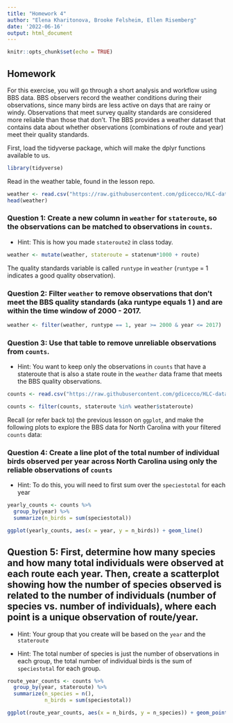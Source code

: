 ```yaml
---
title: "Homework 4"
author: "Elena Kharitonova, Brooke Felsheim, Ellen Risemberg"
date: '2022-06-16'
output: html_document
---
```


```r
knitr::opts_chunk$set(echo = TRUE)
```

## Homework

For this exercise, you will go through a short analysis and workflow using BBS data. BBS observers record the weather conditions during their observations, since many birds are less active on days that are rainy or windy. Observations that meet survey quality standards are considered more reliable than those that don't. The BBS provides a weather dataset that contains data about whether observations (combinations of route and year) meet their quality standards. 

First, load the tidyverse package, which will make the dplyr functions available to us.
```r
library(tidyverse)
```


Read in the weather table, found in the lesson repo. 

```r
weather <- read.csv("https://raw.githubusercontent.com/gdicecco/HLC-data-public/master/bbs_weather_20170712.csv")
head(weather)
```

### Question 1: Create a new column in `weather` for `stateroute`, so the observations can be matched to observations in `counts`. 

* Hint: This is how you made `stateroute2` in class today.

```r
weather <- mutate(weather, stateroute = statenum*1000 + route)
```

The quality standards variable is called `runtype` in `weather` (`runtype` = 1 indicates a good quality observation). 

### Question 2: Filter `weather` to remove observations that don't meet the BBS quality standards (aka runtype equals 1 ) and are within the time window of 2000 - 2017. 
```r
weather <- filter(weather, runtype == 1, year >= 2000 & year <= 2017)
```


### Question 3: Use that table to remove unreliable observations from `counts`. 

* Hint: You want to keep only the observations in `counts` that have a stateroute that is also a state route in the `weather` data frame that meets the BBS quality observations.

```r
counts <- read.csv("https://raw.githubusercontent.com/gdicecco/HLC-data-public/master/bbs_nc_2000-2017.csv")

counts <- filter(counts, stateroute %in% weather$stateroute)
```

Recall (or refer back to) the previous lesson on `ggplot`, and make the following plots to explore the BBS data for North Carolina with your filtered `counts` data:

### Question 4: Create a line plot of the total number of individual birds observed per year across North Carolina using only the reliable observations of `counts`

* Hint: To do this, you will need to first sum over the `speciestotal` for each year

```r
yearly_counts <- counts %>% 
  group_by(year) %>% 
  summarize(n_birds = sum(speciestotal))

ggplot(yearly_counts, aes(x = year, y = n_birds)) + geom_line()
```


## Question 5: First, determine how many species and how many total individuals were observed at each route each year. Then, create a scatterplot showing how the number of species observed is related to the number of individuals (number of species vs. number of individuals), where each point is a unique observation of route/year.

* Hint: Your group that you create will be based on the `year` and the `stateroute`

* Hint: The total number of species is just the number of observations in each group, the total number of individual birds is the sum of `speciestotal` for each group.

```r
route_year_counts <- counts %>% 
  group_by(year, stateroute) %>% 
  summarize(n_species = n(),
            n_birds = sum(speciestotal))

ggplot(route_year_counts, aes(x = n_birds, y = n_species)) + geom_point()
```

